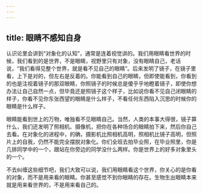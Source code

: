 ```yaml
---
---
---
```

title: 眼睛不感知自身
---




认识论里会讲到“对象化的认知”，通常是连着视觉讲的。我们用眼睛看世界的时候，我们看到的是世界，不是眼睛，视野里只有对象，没有眼睛自己，老话说，“我们看得见整个世界，就是看不见自己的眼睛”。后来发明了镜子，在镜子里看，上下是对的，但左右是反着的。你能看到自己的眼睛，但即使能看到，你看到的也是注视着镜子的那双眼睛，你照镜子的时候总是傻乎乎地瞪着镜子，即使你想办法让自己自然一点，但毕竟还是照镜子这个样子，比如说你看不见自己闭眼睛的样子，你看不见你东张西望的眼睛是什么样子，不看任何东西陷入沉思的时候你的眼睛是什么样子。

眼睛能看到世上的万物，唯独看不见眼睛自己。当然，人类的本事大得很，镜子算什么，我们还发明了照相机、摄像机，把你在各种场合的眼睛拍下来，然后你自己去看。在对象化的进程中，的确，摄影机比照相机高明，照相机比镜子高明，但照片上的自我，仍然不能完全摆脱对象化。你们全班去拍毕业照，在毕业照里，你是几排同学中的一个，跟站在你旁边的同学没什么两样。你是世界上的好多对象里头的一个。

不去纠缠这些细节吧，我们大致可以说，我们用眼睛看这个世界，你关心的是你看的对象，而不是用来看的眼睛。你甚至感觉不到你眼睛的存在。生物生出眼睛本来就是用来看世界的，不是用来看自己的。